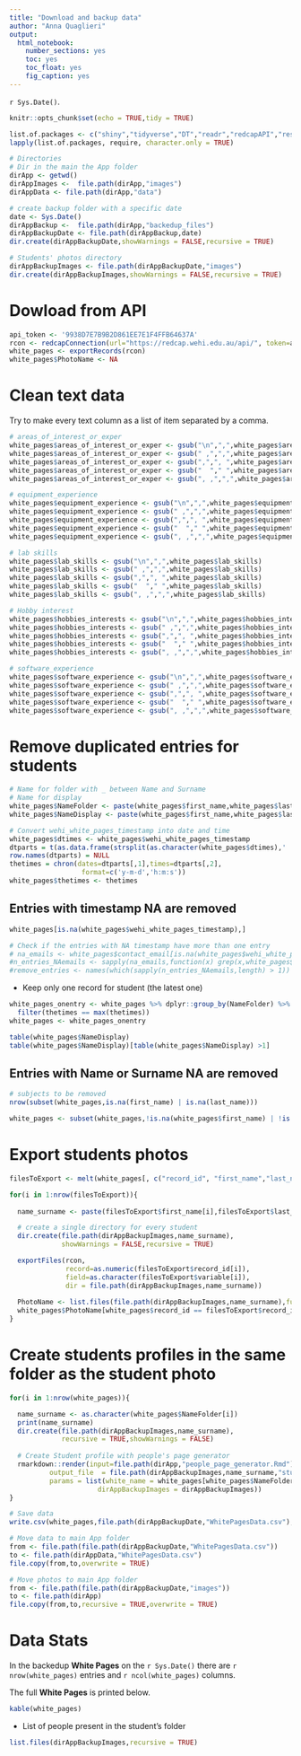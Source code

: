 ```yaml
---
title: "Download and backup data"
author: "Anna Quaglieri"
output:
  html_notebook:
    number_sections: yes
    toc: yes
    toc_float: yes
    fig_caption: yes
---
```


`r Sys.Date()`.

```r
knitr::opts_chunk$set(echo = TRUE,tidy = TRUE)

list.of.packages <- c("shiny","tidyverse","DT","readr","redcapAPI","reshape2","knitr","chron")
lapply(list.of.packages, require, character.only = TRUE)

# Directories
# Dir in the main the App folder
dirApp <- getwd()
dirAppImages <-  file.path(dirApp,"images")
dirAppData <- file.path(dirApp,"data")

# create backup folder with a specific date
date <- Sys.Date()
dirAppBackup <-  file.path(dirApp,"backedup_files")
dirAppBackupDate <- file.path(dirAppBackup,date)
dir.create(dirAppBackupDate,showWarnings = FALSE,recursive = TRUE)

# Students' photos directory
dirAppBackupImages <- file.path(dirAppBackupDate,"images")
dir.create(dirAppBackupImages,showWarnings = FALSE,recursive = TRUE)
```

# Dowload from API

```r
api_token <- '9938D7E7B9B2D861EE7E1F4FFB64637A'
rcon <- redcapConnection(url="https://redcap.wehi.edu.au/api/", token=api_token)
white_pages <- exportRecords(rcon)
white_pages$PhotoName <- NA
```

# Clean text data

Try to make every text column as a list of item separated by a comma.

```r
# areas_of_interest_or_exper
white_pages$areas_of_interest_or_exper <- gsub("\n",",",white_pages$areas_of_interest_or_exper)
white_pages$areas_of_interest_or_exper <- gsub(" ,",",",white_pages$areas_of_interest_or_exper)
white_pages$areas_of_interest_or_exper <- gsub(",",", ",white_pages$areas_of_interest_or_exper)
white_pages$areas_of_interest_or_exper <- gsub("  "," ",white_pages$areas_of_interest_or_exper)
white_pages$areas_of_interest_or_exper <- gsub(", ,",",",white_pages$areas_of_interest_or_exper)

# equipment_experience
white_pages$equipment_experience <- gsub("\n",",",white_pages$equipment_experience)
white_pages$equipment_experience <- gsub(" ,",",",white_pages$equipment_experience)
white_pages$equipment_experience <- gsub(",",", ",white_pages$equipment_experience)
white_pages$equipment_experience <- gsub("  "," ",white_pages$equipment_experience)
white_pages$equipment_experience <- gsub(", ,",",",white_pages$equipment_experience)

# lab skills
white_pages$lab_skills <- gsub("\n",",",white_pages$lab_skills)
white_pages$lab_skills <- gsub(" ,",",",white_pages$lab_skills)
white_pages$lab_skills <- gsub(",",", ",white_pages$lab_skills)
white_pages$lab_skills <- gsub("  "," ",white_pages$lab_skills)
white_pages$lab_skills <- gsub(", ,",",",white_pages$lab_skills)

# Hobby interest
white_pages$hobbies_interests <- gsub("\n",",",white_pages$hobbies_interests)
white_pages$hobbies_interests <- gsub(" ,",",",white_pages$hobbies_interests)
white_pages$hobbies_interests <- gsub(",",", ",white_pages$hobbies_interests)
white_pages$hobbies_interests <- gsub("  "," ",white_pages$hobbies_interests)
white_pages$hobbies_interests <- gsub(", ,",",",white_pages$hobbies_interests)

# software_experience
white_pages$software_experience <- gsub("\n",",",white_pages$software_experience)
white_pages$software_experience <- gsub(" ,",",",white_pages$software_experience)
white_pages$software_experience <- gsub(",",", ",white_pages$software_experience)
white_pages$software_experience <- gsub("  "," ",white_pages$software_experience)
white_pages$software_experience <- gsub(", ,",",",white_pages$software_experience)
```

# Remove duplicated entries for students

```r
# Name for folder with _ between Name and Surname
# Name for display
white_pages$NameFolder <- paste(white_pages$first_name,white_pages$last_name,sep="_")
white_pages$NameDisplay <- paste(white_pages$first_name,white_pages$last_name)

# Convert wehi_white_pages_timestamp into date and time
white_pages$dtimes <- white_pages$wehi_white_pages_timestamp
dtparts = t(as.data.frame(strsplit(as.character(white_pages$dtimes),' ')))
row.names(dtparts) = NULL
thetimes = chron(dates=dtparts[,1],times=dtparts[,2],
                  format=c('y-m-d','h:m:s'))
white_pages$thetimes <- thetimes
```

## Entries with timestamp NA are removed

```r
white_pages[is.na(white_pages$wehi_white_pages_timestamp),]

# Check if the entries with NA timestamp have more than one entry
# na_emails <- white_pages$contact_email[is.na(white_pages$wehi_white_pages_timestamp) & !is.na(white_pages$contact_email)]
#n_entries_NAemails <- sapply(na_emails,function(x) grep(x,white_pages$contact_email))
#remove_entries <- names(which(sapply(n_entries_NAemails,length) > 1))
```

- Keep only one record for student (the latest one)

```r
white_pages_onentry <- white_pages %>% dplyr::group_by(NameFolder) %>%
  filter(thetimes == max(thetimes))
white_pages <- white_pages_onentry

table(white_pages$NameDisplay)
table(white_pages$NameDisplay)[table(white_pages$NameDisplay) >1]
```

## Entries with Name or Surname NA are removed

```r
# subjects to be removed
nrow(subset(white_pages,is.na(first_name) | is.na(last_name)))

white_pages <- subset(white_pages,!is.na(white_pages$first_name) | !is.na(white_pages$last_name))
```

# Export students photos
 
```r
filesToExport <- melt(white_pages[, c("record_id", "first_name","last_name","photo_upload")], c("record_id","first_name","last_name"),na.rm=TRUE)

for(i in 1:nrow(filesToExport)){
  
  name_surname <- paste(filesToExport$first_name[i],filesToExport$last_name[i],sep="_")

  # create a single directory for every student
  dir.create(file.path(dirAppBackupImages,name_surname),
             showWarnings = FALSE,recursive = TRUE)

  exportFiles(rcon,  
              record=as.numeric(filesToExport$record_id[i]),
              field=as.character(filesToExport$variable[i]),
              dir = file.path(dirAppBackupImages,name_surname))
  
  PhotoName <- list.files(file.path(dirAppBackupImages,name_surname),full.names = TRUE)
  white_pages$PhotoName[white_pages$record_id == filesToExport$record_id[i]] <- as.character(PhotoName)
}
```

# Create students profiles in the same folder as the student photo

```r
for(i in 1:nrow(white_pages)){

  name_surname <- as.character(white_pages$NameFolder[i])
  print(name_surname)
  dir.create(file.path(dirAppBackupImages,name_surname),
             recursive = TRUE,showWarnings = FALSE)
  
  # Create Student profile with people's page generator
  rmarkdown::render(input=file.path(dirApp,"people_page_generator.Rmd"),
          output_file  = file.path(dirAppBackupImages,name_surname,"student_profile.md"),
          params = list(white_name = white_pages[white_pages$NameFolder %in% name_surname,],
                      dirAppBackupImages = dirAppBackupImages))
}
```


```r
# Save data
write.csv(white_pages,file.path(dirAppBackupDate,"WhitePagesData.csv"),row.names = FALSE)

# Move data to main App folder
from <- file.path(file.path(dirAppBackupDate,"WhitePagesData.csv"))
to <- file.path(dirAppData,"WhitePagesData.csv")
file.copy(from,to,overwrite = TRUE)

# Move photos to main App folder
from <- file.path(file.path(dirAppBackupDate,"images"))
to <- file.path(dirApp)
file.copy(from,to,recursive = TRUE,overwrite = TRUE)

```

# Data Stats

In the backedup **White Pages** on the `r Sys.Date()` there are `r nrow(white_pages)` entries and `r ncol(white_pages)` columns.

The full **White Pages** is printed below.

```r
kable(white_pages)
```

- List of people present in the student's folder


```r
list.files(dirAppBackupImages,recursive = TRUE)
```

